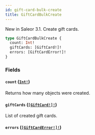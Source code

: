 ```yaml
---
id: gift-card-bulk-create
title: GiftCardBulkCreate
---
```


New in Saleor 3.1. Create gift cards.

```graphql
type GiftCardBulkCreate {
  count: Int!
  giftCards: [GiftCard!]!
  errors: [GiftCardError!]!
}
```

### Fields

#### `count` ([`Int!`](../../../developer/api-reference/scalars/int))

Returns how many objects were created.

#### `giftCards` ([`[GiftCard!]!`](../../../developer/api-reference/objects/gift-card))

List of created gift cards.

#### `errors` ([`[GiftCardError!]!`](../../../developer/api-reference/objects/gift-card-error))

